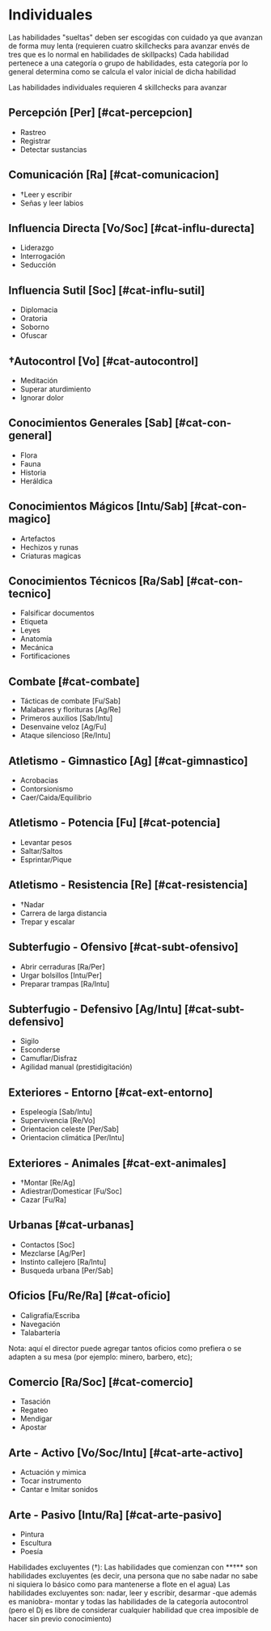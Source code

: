  
# Individuales
Las habilidades "sueltas" deben ser escogidas con cuidado ya que avanzan de forma muy lenta (requieren cuatro skillchecks para avanzar envés de tres que es lo normal en habilidades de skillpacks) Cada habilidad pertenece a una categoría o grupo de habilidades, esta categoría por lo general determina como se calcula el valor inicial de dicha habilidad

<Callout type="info">
  Las habilidades individuales requieren 4 skillchecks para avanzar
</Callout>

## Percepción [Per] [#cat-percepcion]

- Rastreo
- Registrar
- Detectar sustancias

## Comunicación [Ra] [#cat-comunicacion]

- †Leer y escribir
- Señas y leer labios

## Influencia Directa [Vo/Soc] [#cat-influ-durecta]

- Liderazgo
- Interrogación
- Seducción

## Influencia Sutil [Soc] [#cat-influ-sutil]

- Diplomacia
- Oratoria
- Soborno
- Ofuscar

## †Autocontrol [Vo] [#cat-autocontrol]

- Meditación
- Superar aturdimiento
- Ignorar dolor

## Conocimientos Generales [Sab] [#cat-con-general]

- Flora
- Fauna
- Historia
- Heráldica

## Conocimientos Mágicos [Intu/Sab] [#cat-con-magico]

- Artefactos
- Hechizos y runas
- Criaturas magicas

## Conocimientos Técnicos [Ra/Sab] [#cat-con-tecnico]

- Falsificar documentos
- Etiqueta
- Leyes
- Anatomía
- Mecánica
- Fortificaciones

## Combate [#cat-combate]

- Tácticas de combate [Fu/Sab]
- Malabares y florituras [Ag/Re]
- Primeros auxilios [Sab/Intu]
- Desenvaine veloz [Ag/Fu]
- Ataque silencioso [Re/Intu]
 
## Atletismo - Gimnastico [Ag] [#cat-gimnastico]

- Acrobacias
- Contorsionismo
- Caer/Caida/Equilibrio

## Atletismo - Potencia [Fu] [#cat-potencia]

- Levantar pesos
- Saltar/Saltos
- Esprintar/Pique

## Atletismo - Resistencia [Re] [#cat-resistencia]

- †Nadar
- Carrera de larga distancia
- Trepar y escalar

## Subterfugio - Ofensivo [#cat-subt-ofensivo]

- Abrir cerraduras [Ra/Per]
- Urgar bolsillos [Intu/Per]
- Preparar trampas [Ra/Intu] 

## Subterfugio - Defensivo [Ag/Intu] [#cat-subt-defensivo]
- Sigilo
- Esconderse
- Camuflar/Disfraz
- Agilidad manual (prestidigitación)

## Exteriores - Entorno [#cat-ext-entorno]

- Espeleogía [Sab/Intu]
- Supervivencia [Re/Vo]
- Orientacion celeste [Per/Sab]
- Orientacion climática [Per/Intu]

## Exteriores - Animales [#cat-ext-animales]

- †Montar [Re/Ag]
- Adiestrar/Domesticar [Fu/Soc]
- Cazar [Fu/Ra]

## Urbanas [#cat-urbanas]

- Contactos [Soc]
- Mezclarse [Ag/Per]
- Instinto callejero [Ra/Intu]
- Busqueda urbana [Per/Sab]

## Oficios [Fu/Re/Ra] [#cat-oficio]

- Caligrafía/Escriba
- Navegación
- Talabartería

Nota: aquí el director puede agregar tantos oficios como prefiera o se adapten a su mesa (por ejemplo: minero, barbero, etc);

## Comercio [Ra/Soc] [#cat-comercio]

- Tasación
- Regateo
- Mendigar
- Apostar

## Arte - Activo [Vo/Soc/Intu] [#cat-arte-activo]

- Actuación y mimica
- Tocar instrumento
- Cantar e Imitar sonidos

## Arte - Pasivo [Intu/Ra] [#cat-arte-pasivo]

- Pintura
- Escultura
- Poesía

<Callout type="info">
  Habilidades excluyentes (†): Las habilidades que comienzan con **†** son
  habilidades excluyentes (es decir, una persona que no sabe nadar no sabe ni
  siquiera lo básico como para mantenerse a flote en el agua) Las habilidades
  excluyentes son: nadar, leer y escribir, desarmar -que además es maniobra-
  montar y todas las habilidades de la categoría autocontrol (pero el Dj es
  libre de considerar cualquier habilidad que crea imposible de hacer sin previo
  conocimiento)
</Callout>
